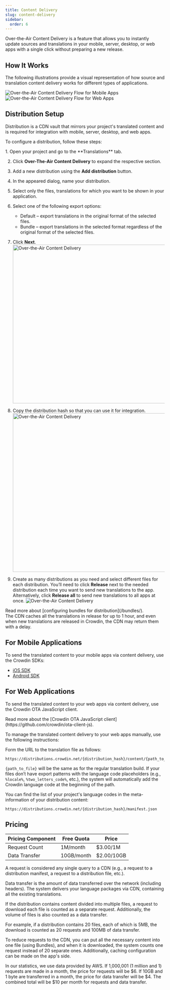 ```yaml
---
title: Content Delivery
slug: content-delivery
sidebar:
  order: 6
---
```




Over-the-Air Content Delivery is a feature that allows you to instantly update sources and translations in your mobile, server, desktop, or web apps with a single click without preparing a new release.

## How It Works

The following illustrations provide a visual representation of how source and translation content delivery works for different types of applications.

<Tabs>
  <TabItem label="Mobile, Server and Desktop Apps">
    <Image src={mobileFlow} alt="Over-the-Air Content Delivery Flow for Mobile Apps" />
  </TabItem>
  <TabItem label="Web Apps">
    <Image src={webFlow} alt="Over-the-Air Content Delivery Flow for Web Apps" />
  </TabItem>
</Tabs>

## Distribution Setup

Distribution is a CDN vault that mirrors your project's translated content and is required for integration with mobile, server, desktop, and web apps.

To configure a distribution, follow these steps:

<Steps>
1. Open your project and go to the **Translations** tab.

2. Click **Over-The-Air Content Delivery** to expand the respective section.

3. Add a new distribution using the **Add distribution** button.

4. In the appeared dialog, name your distribution.

5. Select only the files, translations for which you want to be shown in your application.

6. Select one of the following export options:
    * Default &ndash; export translations in the original format of the selected files.
    * Bundle &ndash; export translations in the selected format regardless of the original format of the selected files.

7. Click **Next**. <Image src={addDistribution} alt="Over-the-Air Content Delivery" width="500" />

8. Copy the distribution hash so that you can use it for integration. <Image src={distributionHash} alt="Over-the-Air Content Delivery" width="500" />

9. Create as many distributions as you need and select different files for each distribution. You’ll need to click **Release** next to the needed distribution each time you want to send new translations to the app. Alternatively, click **Release all** to send new translations to all apps at once. <Image src={releaseDistribution} alt="Over-the-Air Content Delivery" />
</Steps>

<ReadMore>
  Read more about [configuring bundles for distribution](/bundles/).
</ReadMore>

<Aside>
  The CDN caches all the translations in release for up to 1 hour, and even when new translations are released in Crowdin, the CDN may return them with a delay.
</Aside>

## For Mobile Applications

To send the translated content to your mobile apps via content delivery, use the Crowdin SDKs:

* [iOS SDK](https://crowdin.github.io/mobile-sdk-ios/)
* [Android SDK](https://crowdin.github.io/mobile-sdk-android/)

## For Web Applications

To send the translated content to your web apps via content delivery, use the Crowdin OTA JavaScript client.

<ReadMore>
  Read more about the [Crowdin OTA JavaScript client](https://github.com/crowdin/ota-client-js).
</ReadMore>

To manage the translated content delivery to your web apps manually, use the following instructions:

Form the URL to the translation file as follows:

```shell
https://distributions.crowdin.net/{distribution_hash}/content/{path_to_file}
```

`{path_to_file}` will be the same as for the regular translation build. If your files don’t have export patterns with the language code placeholders (e.g., `%locale%`, `%two_letters_code%`, etc.), the system will automatically add the Crowdin language code at the beginning of the path.

You can find the list of your project's language codes in the meta-information of your distribution content:

```shell
https://distributions.crowdin.net/{distribution_hash}/manifest.json
```

## Pricing

| **Pricing Component** | **Free Quota** | **Price**     |
|-----------------------|----------------|---------------|
| Request Count         | 1M/month       | $3.00/1M      |
| Data Transfer         | 10GB/month     | $2.00/10GB    |

A request is considered any single query to a CDN (e.g., a request to a distribution manifest, a request to a distribution file, etc.).

Data transfer is the amount of data transferred over the network (including headers). The system delivers your language packages via CDN, containing all the existing translations.

If the distribution contains content divided into multiple files, a request to download each file is counted as a separate request. Additionally, the volume of files is also counted as a data transfer.

For example, if a distribution contains 20 files, each of which is 5MB, the download is counted as 20 requests and 100MB of data transfer.

To reduce requests to the CDN, you can put all the necessary content into one file (using Bundles), and when it is downloaded, the system counts one request instead of 20 separate ones. Additionally, caching configuration can be made on the app's side.

In our statistics, we use data provided by AWS. If 1,000,001 (1 million and 1) requests are made in a month, the price for requests will be $6. If 10GB and 1 byte are transferred in a month, the price for data transfer will be $4. The combined total will be $10 per month for requests and data transfer.
